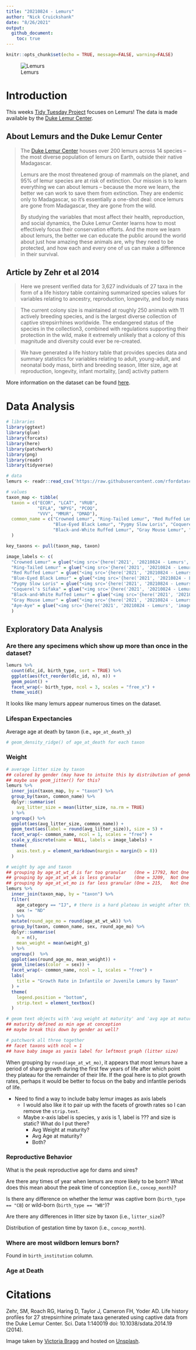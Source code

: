 ```yaml
---
title: "20210824 - Lemurs"
author: "Nick Cruickshank"
date: "8/26/2021"
output: 
  github_document:
    toc: true
---
```


```r
knitr::opts_chunk$set(echo = TRUE, message=FALSE, warning=FALSE)
```

![Lemurs](https://images.unsplash.com/photo-1580855733764-084b90737008?ixid=MnwxMjA3fDB8MHxwaG90by1wYWdlfHx8fGVufDB8fHx8&ixlib=rb-1.2.1&auto=format&fit=crop&w=967&q=80)

# Introduction

This weeks [Tidy Tuesday Project](https://github.com/rfordatascience/tidytuesday/tree/master/data/2021/2021-08-24) focuses on Lemurs! The data is made available by the [Duke Lemur Center](https://lemur.duke.edu/). 

## About Lemurs and the Duke Lemur Center

> The [Duke Lemur Center](https://lemur.duke.edu/) houses over 200 lemurs across 14 species – the most diverse population of lemurs on Earth, outside their native Madagascar.
>
> Lemurs are the most threatened group of mammals on the planet, and 95% of lemur species are at risk of extinction. Our mission is to learn everything we can about lemurs – because the more we learn, the better we can work to save them from extinction. They are endemic only to Madagascar, so it’s essentially a one-shot deal: once lemurs are gone from Madagascar, they are gone from the wild.
>
> By studying the variables that most affect their health, reproduction, and social dynamics, the Duke Lemur Center learns how to most effectively focus their conservation efforts. And the more we learn about lemurs, the better we can educate the public around the world about just how amazing these animals are, why they need to be protected, and how each and every one of us can make a difference in their survival.

## Article by Zehr et al 2014

> Here we present verified data for 3,627 individuals of 27 taxa in the form of a life history table containing summarized species values for variables relating to ancestry, reproduction, longevity, and body mass

> The current colony size is maintained at roughly 250 animals with 11 actively breeding species, and is the largest diverse collection of captive strepsirrhines worldwide. The endangered status of the species in the collection3, combined with regulations supporting their protection in the wild, make it extremely unlikely that a colony of this magnitude and diversity could ever be re-created.

> We have generated a life history table that provides species data and summary statistics for variables relating to adult, young-adult, and neonatal body mass, birth and breeding season, litter size, age at reproduction, longevity, infant mortality, [and] activity pattern

More information on the dataset can be found [here](https://www.nature.com/articles/sdata201419).

# Data Analysis

```r
# libraries
library(ggtext)
library(glue)
library(forcats)
library(here)
library(patchwork)
library(png)
library(readr)
library(tidyverse)
```

```r
# data
lemurs <- readr::read_csv('https://raw.githubusercontent.com/rfordatascience/tidytuesday/master/data/2021/2021-08-24/lemur_data.csv')
```

```r
# values
taxon_map <- tibble(
  taxon = c("ECOR", "LCAT", "VRUB", 
            "EFLA", "NPYG", "PCOQ", 
            "VVV", "MMUR", "DMAD"),
  common_name = c("Crowned Lemur", "Ring-Tailed Lemur", "Red Ruffed Lemur", 
                  "Blue-Eyed Black Lemur", "Pygmy Slow Loris", "Coquerel's Sifaka",
                  "Black-and-White Ruffed Lemur", "Gray Mouse Lemur", "Aye-Aye")
  )

key_taxons <- pull(taxon_map, taxon)

image_labels <- c(
  "Crowned Lemur" = glue("<img src='{here('2021', '20210824 - Lemurs', 'images', 'A - Crowned Lemur.png')}' width='80'/><br>*Crowned Lemur*"),
  "Ring-Tailed Lemur" = glue("<img src='{here('2021', '20210824 - Lemurs', 'images', 'B - Ring-Tailed Lemur.png')}' width='80'/><br>*Ring-Tailed Lemur*"), 
  "Red Ruffed Lemur" = glue("<img src='{here('2021', '20210824 - Lemurs', 'images', 'C - Red Ruffed Lemur.png')}' width='80'/><br>*Red Ruffed Lemur*"), 
  "Blue-Eyed Black Lemur" = glue("<img src='{here('2021', '20210824 - Lemurs', 'images', 'D - Blue-Eyed Black Lemur.png')}' width='80'/><br>*Blue-Eyed<br>Black Lemur*"), 
  "Pygmy Slow Loris" = glue("<img src='{here('2021', '20210824 - Lemurs', 'images', 'E - Pygmy Slow Loris.png')}' width='80'/><br>*Pygmy Slow Loris*"), 
  "Coquerel's Sifaka" = glue("<img src='{here('2021', '20210824 - Lemurs', 'images', 'F - Coquerels sifaka.png')}' width='80'/><br>*Coquerel's Sifaka*"),
  "Black-and-White Ruffed Lemur" = glue("<img src='{here('2021', '20210824 - Lemurs', 'images', 'G - Black-and-White Ruffed Lemur.png')}' width='80'/><br>*Black-and-White<br>Ruffed Lemurr*"),
  "Gray Mouse Lemur" = glue("<img src='{here('2021', '20210824 - Lemurs', 'images', 'H - Gray Mouse Lemur.png')}' width='80'/><br>*Gray Mouse Lemur*"), 
  "Aye-Aye" = glue("<img src='{here('2021', '20210824 - Lemurs', 'images', 'I - Aye-Aye.png')}' width='80'/><br>*Aye-Ayer*")
  )
```

## Exploratory Data Analysis

### Are there any specimens which show up more than once in the dataset?

```r
lemurs %>%
  count(dlc_id, birth_type, sort = TRUE) %>%
  ggplot(aes(fct_reorder(dlc_id, n), n)) + 
  geom_point() + 
  facet_wrap(~ birth_type, ncol = 3, scales = "free_x") + 
  theme_void()
```

It looks like many lemurs appear numerous times on the dataset. 

### Lifespan Expectancies

Average age at death by taxon (i.e., `age_at_death_y`)

```r
# geom_density_ridge() of age_at_death for each taxon
```

### Weight

```r
# average litter size by taxon
## colored by gender (may have to intuite this by distribution of gender)
## maybe use geom_jitter() for this?
lemurs %>%
  inner_join(taxon_map, by = "taxon") %>%
  group_by(taxon, common_name) %>%
  dplyr::summarise(
    avg_litter_size = mean(litter_size, na.rm = TRUE)
  ) %>%
  ungroup() %>%
  ggplot(aes(avg_litter_size, common_name)) + 
  geom_text(aes(label = round(avg_litter_size)), size = 5) + 
  facet_wrap(~ common_name, ncol = 1, scales = "free") + 
  scale_y_discrete(name = NULL, labels = image_labels) +
  theme(
    axis.text.y = element_markdown(margin = margin(b = 8))
  )
```

```r
# weight by age and taxon
## grouping by age_at_wt_d is far too granular   (One = 17792, Not One = 9336)
## grouping by age_at_wt_wk is less granular     (One = 3209,  Not One = 7343)
## grouping by age_at_wt_mo is far less granular (One = 215,   Not One = 2884)
lemurs %>%
  inner_join(taxon_map, by = "taxon") %>%
  filter(
    age_category == "IJ", # there is a hard plateau in weight after this point
    sex != "ND"
  ) %>% 
  mutate(round_age_mo = round(age_at_wt_wk)) %>%
  group_by(taxon, common_name, sex, round_age_mo) %>%
  dplyr::summarise(
    n = n(),
    mean_weight = mean(weight_g)
  ) %>%
  ungroup()  %>%
  ggplot(aes(round_age_mo, mean_weight)) +
  geom_line(aes(color  = sex)) + 
  facet_wrap(~ common_name, ncol = 1, scales = "free") + 
  labs(
    title = "Growth Rate in Infantile or Juvenile Lemurs by Taxon"
  ) +
  theme(
    legend.position = "bottom",
    strip.text = element_textbox()
  )
```



```r
# geom text objects with 'avg weight at maturity' and 'avg age at maturity' by taxon
## maturity defined as min age at conception
## maybe break this down by gender as well?
```

```r
# patchwork all three together
## facet taxons with ncol = 1
## have baby image as yaxis label for leftmost graph (litter size)
```


When grouping by `round(age_at_wt_mo)`, it appears that most lemurs have a period of sharp growth during the first few years of life after which point they plateau for the remainder of their life. If the goal here is to plot growth rates, perhaps it would be better to focus on the baby and infantile periods of life.

- Need to find a way to include baby lemur images as axis labels  
   - I would also like it to pair up with the facets of growth rates so I can remove the `strip.text`.  
   - Maybe x-axis label is species, y axis is 1, label is ??? and size is static? What do I put there?  
      - Avg Weight at maturity?  
      - Avg Age at maturity?  
      - Both?

### Reproductive Behavior

What is the peak reproductive age for dams and sires?

Are there any times of year when lemurs are more likely to be born? What does this mean about the peak time of conception (i.e., `concep_month`)?

Is there any difference on whether the lemur was captive born (`birth_type == "CB`) or wild-born (`birth_type == "WB"`)?

Are there any differences in litter size by taxon (i.e., `litter_size`)?

Distribution of gestation time by taxon (i.e., `concep_month`).

### Where are most wildborn lemurs born?

Found in `birth_institution` column.

### Age at Death 

# Citations

Zehr, SM, Roach RG, Haring D, Taylor J, Cameron FH, Yoder AD. Life history profiles for 27 strepsirrhine primate taxa generated using captive data from the Duke Lemur Center. Sci. Data 1:140019 doi: 10.1038/sdata.2014.19 (2014).

Image taken by [Victoria Bragg](https://unsplash.com/@toritimephotos) and hosted on [Unsplash](https://unsplash.com/).